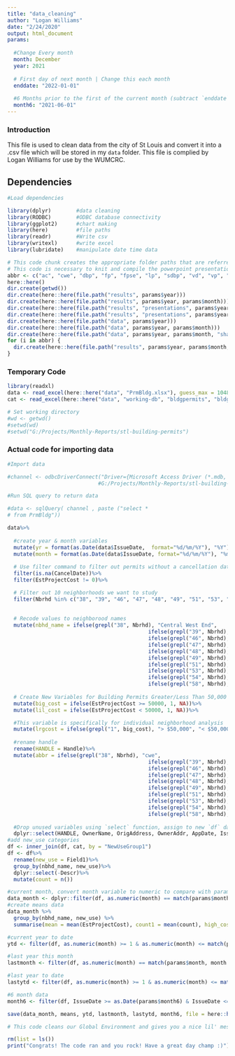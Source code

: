 ```yaml
---
title: "data_cleaning"
author: "Logan Williams"
date: "2/24/2020"
output: html_document
params:
  
  #Change Every month
  month: December
  year: 2021 
  
  # First day of next month | Change this each month
  enddate: "2022-01-01"
  
  #6 Months prior to the first of the current month (subtract `enddate` month by 7)
  month6: "2021-06-01"
---
```


### Introduction

This file is used to clean data from the city of St Louis and convert it into a .csv file which will be stored in my `data` folder. This file is complied by Logan Williams for use by the WUMCRC.

## Dependencies

```r

#Load dependencies

library(dplyr)        #data cleaning
library(RODBC)        #ODBC database connectivity
library(ggplot2)      #chart making
library(here)         #file paths
library(readr)        #Write csv
library(writexl)      #write excel
library(lubridate)    #manipulate date time data
```

```r
# This code chunk creates the appropriate folder paths that are referred to in all of the .Rmd documents. 
# This code is necessary to knit and compile the powerpoint presentations.
abbr <- c("ac", "cwe", "dbp", "fp", "fpse", "lp", "sdbp", "vd", "vp", "we", "all_nbhds")
here::here()
dir.create(getwd())
dir.create(here::here(file.path("results", params$year)))
dir.create(here::here(file.path("results", params$year, params$month)))
dir.create(here::here(file.path("results", "presentations", params$year)))
dir.create(here::here(file.path("results", "presentations", params$year, params$month)))
dir.create(here::here(file.path("data", params$year)))
dir.create(here::here(file.path("data", params$year, params$month)))
dir.create(here::here(file.path("data", params$year, params$month, "shapefiles")))
for (i in abbr) {
  dir.create(here::here(file.path("results", params$year, params$month, i)))
}
```

### Temporary Code
```r
library(readxl)
data <- read_excel(here::here("data", "PrmBldg.xlsx"), guess_max = 1048576)
cat <- read_excel(here::here("data", "working-db", "bldgpermits", "bldg-permit-categories.xlsx"))
```

```r
# Set working directory
#wd <- getwd()
#setwd(wd)
#setwd("G:/Projects/Monthly-Reports/stl-building-permits")
```

### Actual code for importing data 
```r

#Import data

#channel <- odbcDriverConnect("Driver={Microsoft Access Driver (*.mdb, *.accdb)};DBQ=/data/working-db/bldgpermits/prmdbo
                             #G:/Projects/Monthly-Reports/stl-building-permits/permit-data-cleaning/prmbdo/prmbdo")
```


```r

#Run SQL query to return data

#data <- sqlQuery( channel , paste ("select *
# from PrmBldg"))
```


```r
data%>%
  
  #create year & month variables
  mutate(yr = format(as.Date(data$IssueDate,  format="%d/%m/%Y"), "%Y"))%>%
  mutate(month = format(as.Date(data$IssueDate, format="%d/%m/%Y"), "%m"))%>%
  
  # Use filter command to filter out permits without a cancellation date and with cost of $0
  filter(is.na(CancelDate))%>%
  filter(EstProjectCost != 0)%>% 

  # Filter out 10 neighborhoods we want to study
  filter(Nbrhd %in% c("38", "39", "46", "47", "48", "49", "51", "53", "54", "58"))%>%
  
  
  # Recode values to neighborood names
  mutate(nbhd_name = ifelse(grepl("38", Nbrhd), "Central West End",
                                             ifelse(grepl("39", Nbrhd), "Forest Park Southeast",
                                             ifelse(grepl("46", Nbrhd), "Skinker DeBaliviere",  
                                             ifelse(grepl("47", Nbrhd), "DeBaliviere Place",
                                             ifelse(grepl("48", Nbrhd), "West End",
                                             ifelse(grepl("49", Nbrhd), "Visitation Park",       
                                             ifelse(grepl("51", Nbrhd), "Academy",       
                                             ifelse(grepl("53", Nbrhd), "Fountain Park",       
                                             ifelse(grepl("54", Nbrhd), "Lewis Place",       
                                             ifelse(grepl("58", Nbrhd), "Vandeventer", NA)))))))))))%>%
  
  # Create New Variables for Building Permits Greater/Less Than 50,000
  mutate(big_cost = ifelse(EstProjectCost >= 50000, 1, NA))%>%
  mutate(lil_cost = ifelse(EstProjectCost < 50000, 1, NA))%>%

  #This variable is specifically for individual neighborhood analysis
  mutate(lrgcost = ifelse(grepl("1", big_cost), "> $50,000", "< $50,000"))%>% 
  
  #rename handle
  rename(HANDLE = Handle)%>%
  mutate(abbr = ifelse(grepl("38", Nbrhd), "cwe",
                                             ifelse(grepl("39", Nbrhd), "fpse",
                                             ifelse(grepl("46", Nbrhd), "sdbp",  
                                             ifelse(grepl("47", Nbrhd), "dbp",
                                             ifelse(grepl("48", Nbrhd), "we",
                                             ifelse(grepl("49", Nbrhd), "vp",       
                                             ifelse(grepl("51", Nbrhd), "ac",       
                                             ifelse(grepl("53", Nbrhd), "fp",       
                                             ifelse(grepl("54", Nbrhd), "lp",       
                                             ifelse(grepl("58", Nbrhd), "vd", NA)))))))))))%>%
  
  #Drop unused variables using `select` function, assign to new `df` data frame
  dplyr::select(HANDLE, OwnerName, OrigAddress, OwnerAddr, AppDate, IssueDate,CompleteDate, CancelDate, EstProjectCost, AppDescription, NewUseGroup1, Nbrhd, FirstDate, big_cost, lil_cost, lrgcost, nbhd_name, yr, month, abbr) -> df
#add new_use categories
df <- inner_join(df, cat, by = "NewUseGroup1")
df <- df%>%
  rename(new_use = Field1)%>%
  group_by(nbhd_name, new_use)%>%
  dplyr::select(-Descr)%>%
  mutate(count = n())
```


```r
#current month, convert month variable to numeric to compare with params
data_month <- dplyr::filter(df, as.numeric(month) == match(params$month, month.name) & yr == params$year)
#create means data
data_month %>%
  group_by(nbhd_name, new_use) %>%
  summarise(mean = mean(EstProjectCost), count1 = mean(count), high_cost = sum(big_cost, na.rm = TRUE), low_cost = sum(lil_cost, na.rm = TRUE)) -> means

#current year to date
ytd <- filter(df, as.numeric(month) >= 1 & as.numeric(month) <= match(params$month, month.name) & yr == params$year)

#last year this month
lastmonth <- filter(df, as.numeric(month) == match(params$month, month.name) & yr == (params$year-1))

#last year to date
lastytd <- filter(df, as.numeric(month) >= 1 & as.numeric(month) <= match(params$month, month.name) & yr == (params$year-1))

#6 month data
month6 <- filter(df, IssueDate >= as.Date(params$month6) & IssueDate <= as.Date(params$enddate))

save(data_month, means, ytd, lastmonth, lastytd, month6, file = here::here("data", params$year, params$month, "clean-permit-data.rda"))
```

```r
# This code cleans our Global Environment and gives you a nice lil' message

rm(list = ls())
print("Congrats! The code ran and you rock! Have a great day champ :)")
```